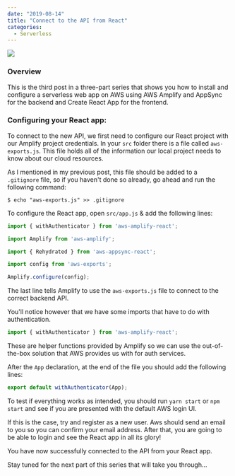 ---
date: "2019-08-14"
title: "Connect to the API from React"
categories:
  - Serverless
---

![](../2019-08-12/315.jpg)

### Overview

This is the third post in a three-part series that shows you how to install 
and configure a serverless web app on AWS using AWS Amplify and AppSync 
for the backend and Create React App for the frontend.

### Configuring your React app:

To connect to the new API, we first need to configure our React project with our Amplify project 
credentials. In your `src` folder there is a file called `aws-exports.js`.
This file holds all of the information our local project needs to know about our cloud resources.

As I mentioned in my previous post, this file should be added to a `.gitignore` file, so if you haven't done so already,
go ahead and run the following command:

```shell
$ echo "aws-exports.js" >> .gitignore
```

To configure the React app, open `src/app.js` &amp; add the following lines:

```js
import { withAuthenticator } from 'aws-amplify-react';

import Amplify from 'aws-amplify';

import { Rehydrated } from 'aws-appsync-react';

import config from 'aws-exports';

Amplify.configure(config);
```

The last line tells Amplify to use the `aws-exports.js` file to connect to the correct backend API.

You'll notice however that we have some imports that have to do with authentication.

```js
import { withAuthenticator } from 'aws-amplify-react';
```
These are helper functions provided by Amplify so we can use the out-of-the-box solution that 
AWS provides us with for auth services.

After the `App` declaration, at the end of the file you should add the following lines:

```js
export default withAuthenticator(App);
```

To test if everything works as intended, you should run `yarn start` or `npm start` 
and see if you are presented with the default AWS login UI.

If this is the case, try and register as a new user. Aws should send an email to you so you can confirm your email address.
After that, you are going to be able to login and see the React app in all its glory!

You have now successfully connected to the API from your React app.

Stay tuned for the next part of this series that will take you through...